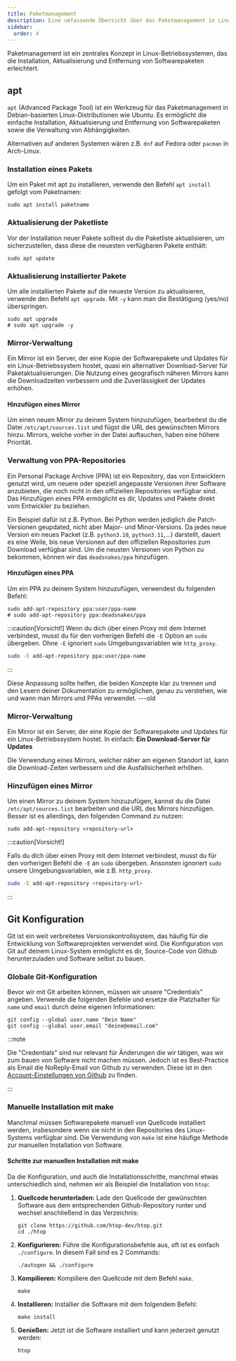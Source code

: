 ```yaml
---
title: Paketmanagement
description: Eine umfassende Übersicht über das Paketmanagement in Linux, einschließlich der Verwendung von apt, der Mirror-Verwaltung und manuellen Installationen mit make.
sidebar:
  order: 4
---
```


Paketmanagement ist ein zentrales Konzept in Linux-Betriebssystemen, das die Installation, Aktualisierung und Entfernung von Softwarepaketen erleichtert.

## apt

`apt` (Advanced Package Tool) ist ein Werkzeug für das Paketmanagement in Debian-basierten Linux-Distributionen wie Ubuntu. Es ermöglicht die einfache Installation, Aktualisierung und Entfernung von Softwarepaketen sowie die Verwaltung von Abhängigkeiten.

Alternativen auf anderen Systemen wären z.B. `dnf` auf Fedora oder `pacman` in Arch-Linux.

### Installation eines Pakets

Um ein Paket mit apt zu installieren, verwende den Befehl `apt install` gefolgt vom Paketnamen:

```shell
sudo apt install paketname
```

### Aktualisierung der Paketliste

Vor der Installation neuer Pakete solltest du die Paketliste aktualisieren, um sicherzustellen, dass diese die neuesten verfügbaren Pakete enthält:

```shell
sudo apt update
```

### Aktualisierung installierter Pakete

Um alle installierten Pakete auf die neueste Version zu aktualisieren, verwende den Befehl `apt upgrade`. Mit `-y` kann man die Bestätigung (yes/no) überspringen.

```shell
sudo apt upgrade
# sudo apt upgrade -y
```

### Mirror-Verwaltung

Ein Mirror ist ein Server, der eine Kopie der Softwarepakete und Updates für ein Linux-Betriebssystem hostet, quasi ein alternativer Download-Server für Paketaktualisierungen. Die Nutzung eines geografisch näheren Mirrors kann die Downloadzeiten verbessern und die Zuverlässigkeit der Updates erhöhen.

#### Hinzufügen eines Mirror

Um einen neuen Mirror zu deinem System hinzuzufügen, bearbeitest du die Datei `/etc/apt/sources.list` und fügst die URL des gewünschten Mirrors hinzu. Mirrors, welche vorher in der Datei auftauchen, haben eine höhere Priorität.

### Verwaltung von PPA-Repositories

Ein Personal Package Archive (PPA) ist ein Repository, das von Entwicklern genutzt wird, um neuere oder speziell angepasste Versionen ihrer Software anzubieten, die noch nicht in den offiziellen Repositories verfügbar sind. Das Hinzufügen eines PPA ermöglicht es dir, Updates und Pakete direkt vom Entwickler zu beziehen.

Ein Beispiel dafür ist z.B. Python. Bei Python werden jediglich die Patch-Versionen geupdated, nicht aber Major- und Minor-Versions. Da jedes neue Version ein neues Packet (z.B. `python3.10`, `python3.11`,...) darstellt, dauert es eine Weile, bis neue Versionen auf den offiziellen Repositories zum Download verfügbar sind. Um die neusten Versionen von Python zu bekommen, können wir das `deadsnakes/ppa` hinzufügen.

#### Hinzufügen eines PPA

Um ein PPA zu deinem System hinzuzufügen, verwendest du folgenden Befehl:

```shell title="PPA hinzufügen"
sudo add-apt-repository ppa:user/ppa-name
# sudo add-apt-repository ppa:deadsnakes/ppa
```

:::caution[Vorsicht!]
Wenn du dich über einen Proxy mit dem Internet verbindest, musst du für den vorherigen Befehl die `-E` Option an `sudo` übergeben. Ohne `-E` ignoriert `sudo` Umgebungsvariablen wie `http_proxy`.
```bash
sudo -E add-apt-repository ppa:user/ppa-name
```
:::

Diese Anpassung sollte helfen, die beiden Konzepte klar zu trennen und den Lesern deiner Dokumentation zu ermöglichen, genau zu verstehen, wie und wann man Mirrors und PPAs verwendet.
---old

### Mirror-Verwaltung

Ein Mirror ist ein Server, der eine Kopie der Softwarepakete und Updates für ein Linux-Betriebssystem hostet. In einfach: **Ein Download-Server für Updates**

Die Verwendung eines Mirrors, welcher näher am eigenen Standort ist, kann die Download-Zeiten verbessern und die Ausfallsicherheit erhöhen.

### Hinzufügen eines Mirror

Um einen Mirror zu deinem System hinzuzufügen, kannst du die Datei `/etc/apt/sources.list` bearbeiten und die URL des Mirrors hinzufügen. Besser ist es allerdings, den folgenden Command zu nutzen:

```shell title="adding repository..."
sudo add-apt-repository <repository-url>
```

:::caution[Vorsicht!]

Falls du dich über einen Proxy mit dem Internet verbindest, musst du für den vorherigen Befehl die `-E` an `sudo` übergeben. Ansonsten ignoriert `sudo` unsere Umgebungsvariablen, wie z.B. `http_proxy`.

```bash
sudo -E add-apt-repository <repository-url>
```

:::

## Git Konfiguration

Git ist ein weit verbreitetes Versionskontrollsystem, das häufig für die Entwicklung von Softwareprojekten verwendet wird. Die Konfiguration von Git auf deinem Linux-System ermöglicht es dir, Source-Code von Github herunterzuladen und Software selbst zu bauen.

### Globale Git-Konfiguration

Bevor wir mit Git arbeiten können, müssen wir unsere "Credentials" angeben. Verwende die folgenden Befehle und ersetze die Platzhalter für `name` und `email` durch deine eigenen Informationen:

```shell
git config --global user.name "Dein Name"
git config --global user.email "deine@email.com"
```

:::note

Die "Credentials" sind nur relevant für Änderungen die wir tätigen, was wir zum bauen von Software nicht machen müssen. Jedoch ist es Best-Practice als Email die NoReply-Email von Github zu verwenden. Diese ist in den [Account-Einstellungen von Github](https://github.com/settings/emails) zu finden.

:::

### Manuelle Installation mit make

Manchmal müssen Softwarepakete manuell von Quellcode installiert werden, insbesondere wenn sie nicht in den Repositories des Linux-Systems verfügbar sind. Die Verwendung von `make` ist eine häufige Methode zur manuellen Installation von Software.

#### Schritte zur manuellen Installation mit make

Da die Konfiguration, und auch die Installationsschritte, manchmal etwas unterschiedlich sind, nehmen wir als Beispiel die Installation von `htop`:


<Steps>

1. **Quellcode herunterladen:** Lade den Quellcode der gewünschten Software aus dem entsprechenden Github-Repository runter und wechsel anschließend in das Verzeichnis:
   ```shell title="downloading source..."
   git clone https://github.com/htop-dev/htop.git
   cd ./htop
   ```
2. **Konfigurieren:** Führe die Konfigurationsbefehle aus, oft ist es einfach `./configure`. In diesem Fall sind es 2 Commands:
   ```shell title="configure install"
   ./autogen && ./configure
   ```
3. **Kompilieren:** Kompiliere den Quellcode mit dem Befehl `make`.
   ```shell title="compiling..."
   make
   ```
4. **Installieren:** Installier die Software mit dem folgendem Befehl:
   ```shell title="installing software..."
   make install
   ```
5. **Genießen:** Jetzt ist die Software installiert und kann jederzeit genutzt werden:
   ```shell title="htop"
   htop
   ```

</Steps>
